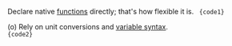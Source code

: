 
Declare native [functions](/guide/custom-syntax#functions) directly; that's how flexible it is.
<Code lang="html">
    {code1}
</Code>

(o) Rely on unit conversions and [variable syntax](/reference/variable). <Dropped p1={code1} p2={code2} target="class" />
<Code lang="html">
    {code2}
</Code>